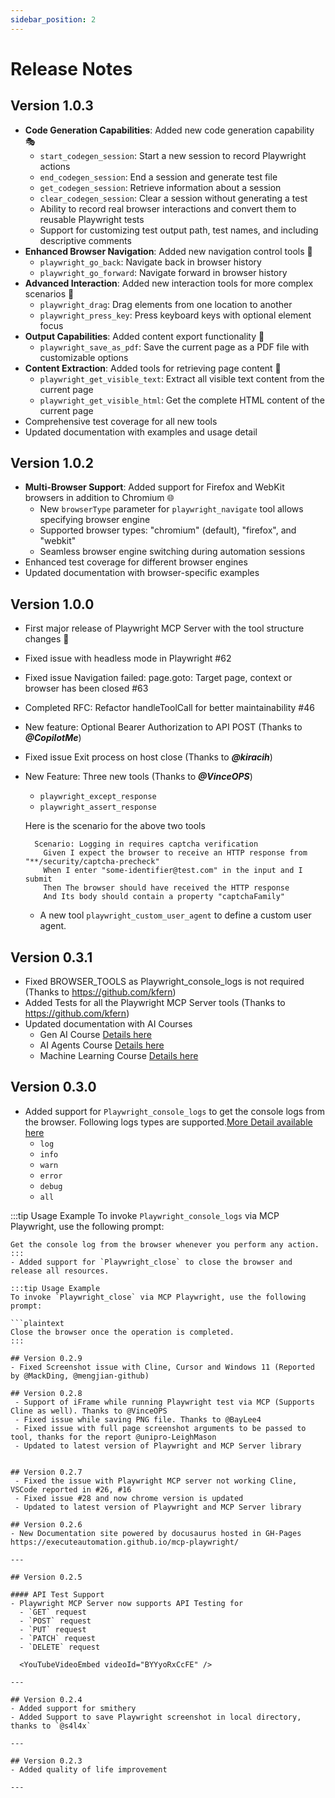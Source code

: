 ```yaml
---
sidebar_position: 2
---
```


# Release Notes

## Version 1.0.3
- **Code Generation Capabilities**: Added new code generation capability 🎭
  - `start_codegen_session`: Start a new session to record Playwright actions
  - `end_codegen_session`: End a session and generate test file
  - `get_codegen_session`: Retrieve information about a session
  - `clear_codegen_session`: Clear a session without generating a test
  - Ability to record real browser interactions and convert them to reusable Playwright tests
  - Support for customizing test output path, test names, and including descriptive comments
- **Enhanced Browser Navigation**: Added new navigation control tools 🧭
  - `playwright_go_back`: Navigate back in browser history
  - `playwright_go_forward`: Navigate forward in browser history
- **Advanced Interaction**: Added new interaction tools for more complex scenarios 🔄
  - `playwright_drag`: Drag elements from one location to another
  - `playwright_press_key`: Press keyboard keys with optional element focus
- **Output Capabilities**: Added content export functionality 📄
  - `playwright_save_as_pdf`: Save the current page as a PDF file with customizable options
- **Content Extraction**: Added tools for retrieving page content 📝
  - `playwright_get_visible_text`: Extract all visible text content from the current page
  - `playwright_get_visible_html`: Get the complete HTML content of the current page
- Comprehensive test coverage for all new tools
- Updated documentation with examples and usage detail

## Version 1.0.2
- **Multi-Browser Support**: Added support for Firefox and WebKit browsers in addition to Chromium 🌐
  - New `browserType` parameter for `playwright_navigate` tool allows specifying browser engine 
  - Supported browser types: "chromium" (default), "firefox", and "webkit"
  - Seamless browser engine switching during automation sessions
- Enhanced test coverage for different browser engines
- Updated documentation with browser-specific examples

## Version 1.0.0
- First major release of Playwright MCP Server with the tool structure changes 🚀
- Fixed issue with headless mode in Playwright #62
- Fixed issue Navigation failed: page.goto: Target page, context or browser has been closed #63
- Completed RFC: Refactor handleToolCall for better maintainability #46
- New feature: Optional Bearer Authorization to API POST (Thanks to ***@CopilotMe***)
- Fixed issue Exit process on host close (Thanks to ***@kiracih***)
- New Feature: Three new tools (Thanks to ***@VinceOPS***)
  - `playwright_except_response`
  - `playwright_assert_response`
  
  Here is the scenario for the above two tools
  ```BDD
    Scenario: Logging in requires captcha verification
      Given I expect the browser to receive an HTTP response from "**/security/captcha-precheck"
      When I enter "some-identifier@test.com" in the input and I submit
      Then The browser should have received the HTTP response
      And Its body should contain a property "captchaFamily"
  ```
  - A new tool `playwright_custom_user_agent` to define a custom user agent.


## Version 0.3.1
- Fixed BROWSER_TOOLS as Playwright_console_logs is not required (Thanks to https://github.com/kfern)
- Added Tests for all the Playwright MCP Server tools (Thanks to https://github.com/kfern)
- Updated documentation with AI Courses 
  - Gen AI Course [Details here](/docs/ai-courses/AIAgents)
  - AI Agents Course [Details here](/docs/ai-courses/AIAgents)
  - Machine Learning Course [Details here](/docs/ai-courses/MachineLearning)

## Version 0.3.0
- Added support for `Playwright_console_logs` to get the console logs from the browser. Following logs types
are supported.[More Detail available here](/docs/playwright-web/Console-Logging)
  - `log`
  - `info`
  - `warn`
  - `error`
  - `debug`
  - `all`


:::tip Usage Example
To invoke `Playwright_console_logs` via MCP Playwright, use the following prompt:

```plaintext
Get the console log from the browser whenever you perform any action.
:::
- Added support for `Playwright_close` to close the browser and release all resources.

:::tip Usage Example
To invoke `Playwright_close` via MCP Playwright, use the following prompt:

```plaintext
Close the browser once the operation is completed.
:::

## Version 0.2.9
- Fixed Screenshot issue with Cline, Cursor and Windows 11 (Reported by @MackDing, @mengjian-github)

## Version 0.2.8
 - Support of iFrame while running Playwright test via MCP (Supports Cline as well). Thanks to @VinceOPS 
 - Fixed issue while saving PNG file. Thanks to @BayLee4
 - Fixed issue with full page screenshot arguments to be passed to tool, thanks for the report @unipro-LeighMason
 - Updated to latest version of Playwright and MCP Server library


## Version 0.2.7
 - Fixed the issue with Playwright MCP server not working Cline, VSCode reported in #26, #16
 - Fixed issue #28 and now chrome version is updated
 - Updated to latest version of Playwright and MCP Server library

## Version 0.2.6
- New Documentation site powered by docusaurus hosted in GH-Pages https://executeautomation.github.io/mcp-playwright/ 

---

## Version 0.2.5

#### API Test Support
- Playwright MCP Server now supports API Testing for
  - `GET` request
  - `POST` request
  - `PUT` request
  - `PATCH` request
  - `DELETE` request

  <YouTubeVideoEmbed videoId="BYYyoRxCcFE" />

---

## Version 0.2.4
- Added support for smithery 
- Added Support to save Playwright screenshot in local directory, thanks to `@s4l4x`

---

## Version 0.2.3
- Added quality of life improvement

---
